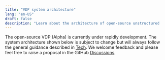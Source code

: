 ```yaml
---
title: "VDP system architecture"
lang: "en-US"
draft: false
description: "Learn about the architecture of open-source unstructured data ETL tool VDP https://github.com/instill-ai/vdp"
---
```


The open-source VDP (Alpha) is currently under rapidly development.
The system architecture shown below is subject to change but will always follow the general guidance described in [Tech](/docs/start-here/faq#tech).
We welcome feedback and please feel free to raise a proposal in the GitHub [Discussions](https://github.com/instill-ai/vdp/discussions).

<div align="center">
  <ZoomableImg
    src="/docs-assets/development/vdp-architecture.svg"
    alt="The VDP system architecture"
    width="500px"
  />
</div>
